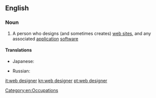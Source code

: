 ==English==

===Noun===
{{en-noun}}

# {{lb|en|computing}} A person who designs (and sometimes creates) [[web site]]s, and any associated [[application]] [[software]]

====Translations====
{{trans-top|person who designs and creates web pages}}
* Japanese: {{t|ja|ウェブデザイナー|tr=webu dezainā}}
{{trans-mid}}
* Russian: {{t+|ru|веб-диза́йнер|m|tr=vɛb-dizájner}}
{{trans-bottom}}

[[Category:en:Occupations]]

[[it:web designer]]
[[kn:web designer]]
[[pt:web designer]]